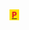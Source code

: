 '''[[倍耐力|<span style="padding:1px 4px; color:#dd0029; background-color:#fee100;">P</span>]]'''
<noinclude>
[[Category:輪胎製造商模板|{{PAGENAME}}]]</noinclude>